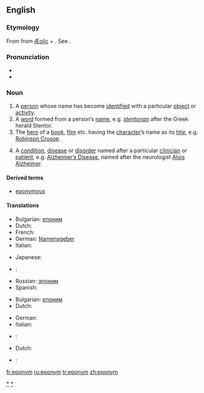 {{see|Eponym}}
{{wikipedia}}
{{was wotd|2006|November|18}}
==English==

===Etymology===
From {{Gr.}} {{term|sc=Grek|επώνυμος|tr=epṓnymos}} from [[Æolic]] {{term|sc=Grek|επί|tr=epí||upon, to}} + {{term|όνομα|tr=ónoma||name}}.  See {{term|-onym}}.

===Pronunciation===
* {{IPA|/ˈɛpənɪm/}}
* {{audio|en-us-eponym.ogg|Audio (US)}}

===Noun===
{{en-noun}}

# A [[person]] whose name has become [[identified]] with a particular [[object]] or [[activity]].
# <!--{{italbrac|usage conflict}}--> A [[word]] formed from a person’s [[name]], e.g. ''[[stentorian]]'' after the Greek herald Stentor.
# The [[hero]] of a [[book]], [[film]] etc. having the [[character]]’s name as its [[title]], e.g. [[w:Robinson Crusoe|Robinson Crusoe]].
# {{context|healthcare}} A [[condition]], [[disease]] or [[disorder]] named after a particular [[clinician]] or [[patient]], e.g. [[Alzheimer's Disease|Alzheimer’s Disease]], named after the neurologist [[w:Alois Alzheimer|Alois Alzheimer]].

<!-- commented out because the OED addition series just lists this as a sense without any problems. what does "strict usage" mean anyway?
====Usage notes====
In strict usage, ''eponym'' refers to the original name upon which a word is based, and not to the word derived from that name.  Ignoring capitalization issues, the term has also come to refer to the thing so named.  
-->

====Derived terms====
* [[eponymous]]

====Translations====
{{trans-top|person whose name is associated with something}}
* Bulgarian: [[епоним]] {{m}}
* Dutch: {{t|nl|eponiem|n}}
* French: {{t|fr|éponyme|m}}
* German: [[Namensgeber]] {{m}}
* Italian: {{t|it|eponimo|m}}
{{trans-mid}}
* Japanese: {{t-|ja|名祖|sc=Jpan}}
* {{ttbc|Portuguese}}: {{t-|pt|epônimo|m}}
* Russian: [[эпоним]] {{m}}
* Spanish: {{t+|es|epónimo|m}}
{{trans-bottom}}

{{trans-top|word formed from a person’s name}}
* Bulgarian: [[епоним]] {{m}}
* Dutch: {{t|nl|eponiem|n}}
{{trans-mid}}
* German: {{t-|de|Eponym|n}}
* Italian: {{t|it|eponimo|m}}
* {{ttbc|Portuguese}}: {{t-|pt|epônimo|m}}
{{trans-bottom}}

{{trans-top|hero of a work titled after the hero}}
* Dutch: {{t|nl|eponiem|n}}
* {{ttbc|Portuguese}}: {{t-|pt|epônimo|m}}
{{trans-mid}}
{{trans-bottom}}

{{trans-top|healthcare: A condition, disease or disorder named after a particular clinician or patient}}
{{trans-mid}}
{{trans-bottom}}

[[Category:Eponymous terms|*]]
[[Category:Eponyms|*]]

[[fr:eponym]]
[[ru:eponym]]
[[tr:eponym]]
[[zh:eponym]]